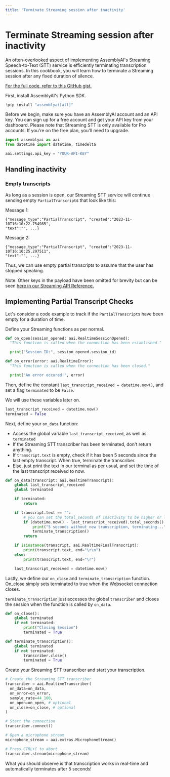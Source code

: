 ```yaml
---
title: 'Terminate Streaming session after inactivity'
---
```


# Terminate Streaming session after inactivity


An often-overlooked aspect of implementing AssemblyAI's Streaming Speech-to-Text (STT) service is efficiently terminating transcription sessions. In this cookbook, you will learn how to terminate a Streaming session after any fixed duration of silence.

[For the full code, refer to this GitHub gist.](https://gist.github.com/m-ods/133f7c7e4c08abf97ae53dc7577cadf7)


First, install AssemblyAI's Python SDK.


```python
!pip install "assemblyai[all]"
```

Before we begin, make sure you have an AssemblyAI account and an API key. You can sign up for a free account and get your API key from your dashboard. Please note that Streaming STT is only available for Pro accounts. If you're on the free plan, you'll need to upgrade.




```python
import assemblyai as aai
from datetime import datetime, timedelta

aai.settings.api_key = "YOUR-API-KEY"
```

## Handling inactivity

### Empty transcripts
As long as a session is open, our Streaming STT service will continue sending empty `PartialTranscript`s that look like this:

Message 1:
```
{"message_type":"PartialTranscript", "created":"2023-11-10T16:10:22.754985",
"text":"", ...}
```

Message 2:
```
{"message_type":"PartialTranscript", "created":"2023-11-10T16:10:25.297511",
"text":"", ...}
```

Thus, we can use empty partial transcripts to assume that the user has stopped speaking.

Note: Other keys in the payload have been omitted for brevity but can be seen [here in our Streaming API Reference. ](https://www.assemblyai.com/docs/api-reference/streaming)


## Implementing Partial Transcript Checks

Let's consider a code example to track if the `PartialTranscript`s have been empty for a duration of time.


Define your Streaming functions as per normal.


```python
def on_open(session_opened: aai.RealtimeSessionOpened):
  "This function is called when the connection has been established."

  print("Session ID:", session_opened.session_id)

def on_error(error: aai.RealtimeError):
  "This function is called when the connection has been closed."

  print("An error occured:", error)
```

Then, define the constant `last_transcript_received = datetime.now()`, and set a flag `terminated` to be `False`.

We will use these variables later on.


```python
last_transcript_received = datetime.now()
terminated = False

```

Next, define your `on_data` function:
*   Access the global variable `last_transcript_received`, as well as `terminated`
*   If the Streaming STT transcriber has been terminated, don't return anything.
*   If `transcript.text` is empty, check if it has been 5 seconds since the last empty transcript. When true, terminate the transcriber.
*   Else, just print the text in our terminal as per usual, and set the time of the last transcript received to now.



```python
def on_data(transcript: aai.RealtimeTranscript):
    global last_transcript_received
    global terminated

    if terminated:
        return

    if transcript.text == "":
        # you can set the total_seconds of inactivity to be higher or lower
        if (datetime.now() - last_transcript_received).total_seconds() > 5:
            print("5 seconds without new transcription, terminating...")
            terminate_transcription()
        return

    if isinstance(transcript, aai.RealtimeFinalTranscript):
        print(transcript.text, end="\r\n")
    else:
        print(transcript.text, end="\r")

    last_transcript_received = datetime.now()
```

Lastly, we define our `on_close` and `terminate_transcription` function. On_close simply sets terminated to true when the Websocket connection closes.

`terminate_transcription` just accesses the global `transcriber` and closes the session when the function is called by `on_data`.




```python
def on_close():
    global terminated
    if not terminated:
        print("Closing Session")
        terminated = True

def terminate_transcription():
    global terminated
    if not terminated:
        transcriber.close()
        terminated = True
```

Create your Streaming STT transcriber and start your transcription.


```python
# Create the Streaming STT transcriber
transcriber = aai.RealtimeTranscriber(
  on_data=on_data,
  on_error=on_error,
  sample_rate=44_100,
  on_open=on_open, # optional
  on_close=on_close, # optional
)

# Start the connection
transcriber.connect()

# Open a microphone stream
microphone_stream = aai.extras.MicrophoneStream()

# Press CTRL+C to abort
transcriber.stream(microphone_stream)
```

What you should observe is that transcription works in real-time and automatically terminates after 5 seconds!

